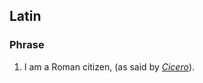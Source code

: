 ==Latin==

===Phrase===
{{infl|la|Phrasebook|head=[[civis]] [[romanus]] [[sum]]}}

# I am a Roman citizen, (as said by ''[[Cicero]]'').